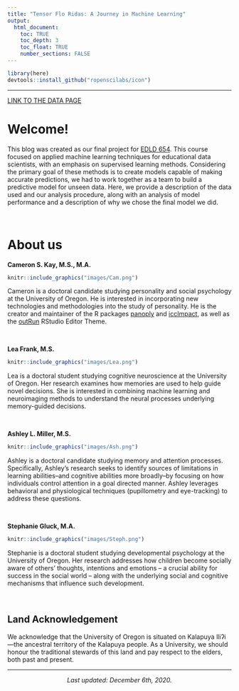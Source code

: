 ```yaml
---
title: "Tensor Flo Ridas: A Journey in Machine Learning"
output: 
  html_document:
    toc: TRUE
    toc_depth: 3
    toc_float: TRUE
    number_sections: FALSE
---
```


```r
library(here)
devtools::install_github("ropenscilabs/icon")
```

***

<!-- ![](`r here("resources", "videos", "syllabus_crawl.mp4")`){width="100%"} -->


[LINK TO THE DATA PAGE](page1_data.html)

# Welcome!

This blog was created as our final project for [EDLD 654](https://uo-datasci-specialization.github.io/c4-ml-fall-2020/index.html). This course focused on applied machine learning techniques for educational data scientists, with an emphasis on supervised learning methods. Considering the primary goal of these methods is to create models capable of making accurate predictions, we had to work together as a team to build a predictive model for unseen data. Here, we provide a description of the data used and our analysis procedure, along with an analysis of model performance and a description of why we chose the final model we did.

<br />

# About us

**Cameron S. Kay, M.S., M.A.** 

```r
knitr::include_graphics("images/Cam.png")
```

Cameron is a doctoral candidate studying personality and social psychology at the University of Oregon. He is interested in incorporating new technologies and methodologies into the study of personality. He is the creator and maintainer of the R packages [panoply](https://github.com/camkay/panoply) and [iccImpact](https://github.com/camkay/iccImpact), as well as the [outRun](https://github.com/camkay/outRun) RStudio Editor Theme. 

<a href="https://twitter.com/cameronskay"> <i class="fab fa-twitter fa-1x"></i></a>
<a href="https://github.com/camkay"> <i class="fab fa-github fa-1x"></i></a>
<a href="https://www.researchgate.net/profile/Cameron_Kay6"> <i class="fab fa-researchgate fa-1x"></i></a>
<a href="mailto:ckay@uoregon.edu"> <i class="fas fa-envelope fa-1x"></i></a>

<div style="clear: both;"></div>

$~$

**Lea Frank, M.S.**

```r
knitr::include_graphics("images/Lea.png")
```

Lea is a doctoral student studying cognitive neuroscience at the University of Oregon. Her research examines how memories are used to help guide novel decisions. She is interested in combining machine learning and neuroimaging methods to understand the neural processes underlying memory-guided decisions. 

<a href="https://twitter.com/lurrfursure?lang=en"> <i class="fab fa-twitter fa-1x"></i></a>
<a href="https://github.com/lfrank14"> <i class="fab fa-github fa-1x"></i></a>
<a href="https://www.researchgate.net/profile/Lea_Frank"> <i class="fab fa-researchgate fa-1x"></i></a>
<a href="mailto:lfrank@uoregon.edu"> <i class="fas fa-envelope fa-1x"></i></a>

<div style="clear: both;"></div> 

$~$

**Ashley L. Miller, M.S.**

```r
knitr::include_graphics("images/Ash.png")
```

Ashley is a doctoral candidate studying memory and attention processes. Specifically, Ashley’s research seeks to identify sources of limitations in learning abilities--and cognitive abilities more broadly--by focusing on how individuals control attention in a goal directed manner. Ashley leverages behavioral and physiological techniques (pupillometry and eye-tracking) to address these questions.

<a href="https://github.com/AshLynnMiller"> <i class="fab fa-github fa-1x"></i></a>
<a href="https://www.researchgate.net/profile/Ashley_Miller52"> <i class="fab fa-researchgate fa-1x"></i></a>
<a href="mailto:amiller8@uoregon.edu"> <i class="fas fa-envelope fa-1x"></i></a>

<div style="clear: both;"></div> 

$~$

**Stephanie Gluck, M.A.**

```r
knitr::include_graphics("images/Steph.png")
```

Stephanie is a doctoral student studying developmental psychology at the University of Oregon. Her research addresses how children become socially aware of others’ thoughts, intentions and emotions – a crucial ability for success in the social world – along with the underlying social and cognitive mechanisms that influence such development.

<a href="https://github.com/s-gluck"> <i class="fab fa-github fa-1x"></i></a>
<a href="https://www.researchgate.net/profile/Stephanie_Chenwu_Gluck"> <i class="fab fa-researchgate fa-1x"></i></a>
<a href="mailto:sgluck@uoregon.edu"> <i class="fas fa-envelope fa-1x"></i></a>

<div style="clear: both;"></div> 

$~$

## Land Acknowledgement

We acknowledge that the University of Oregon is situated on Kalapuya Iliʔi---the ancestral territory of the Kalapuya people. As a University, we should honour the traditional stewards of this land and pay respect to the elders, both past and present.

***

<center>
*Last updated: December 6th, 2020.*
</center>